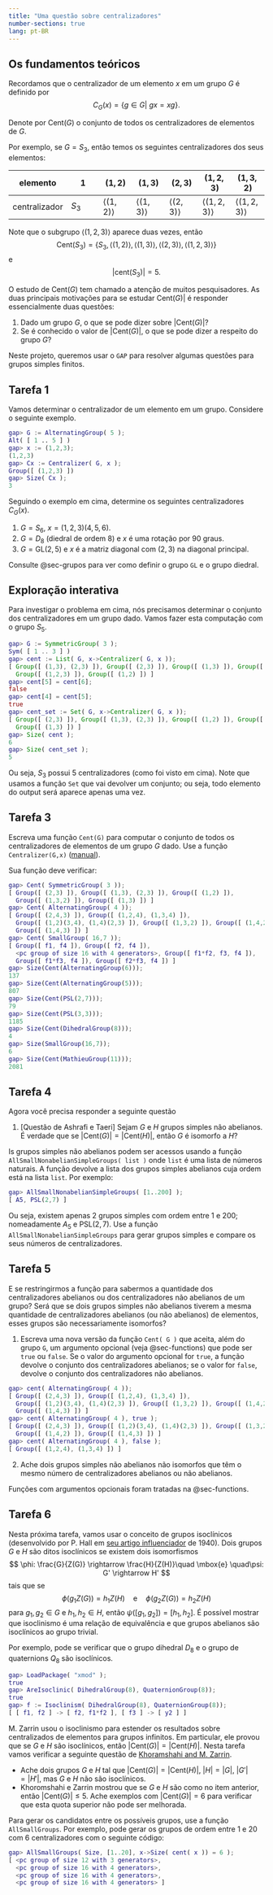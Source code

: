 ```yaml
---
title: "Uma questão sobre centralizadores"
number-sections: true
lang: pt-BR
---
```


## Os fundamentos teóricos

:::{.problem}
Recordamos que o centralizador de um elemento $x$ em um grupo $G$ é definido por 
$$
C_{G}(x) = \{g \in G | \ gx=xg \}.
$$

Denote por $\mbox{Cent}(G)$ o conjunto de todos os centralizadores de elementos de $G$. 

Por exemplo, se $G=S_3$, então temos os seguintes centralizadores dos seus elementos: 

| elemento      | 1     | $(1,2)$ | $(1,3)$ | $(2,3)$ | $(1,2,3)$ | $(1,3,2)$ | 
| ---           |---    | ---     | ---     | ---     | ---       | ---    | 
| centralizador | $S_3$ | $\left<(1,2)\right>$ | $\left<(1,3)\right>$ | $\left<(2,3)\right>$ | $\left<(1,2,3)\right>$ | $\left<(1,2,3)\right>$

Note que o subgrupo $\left<(1,2,3)\right>$ aparece duas vezes, então 
$$
\mbox{Cent}(S_3)=\{S_3,\left<(1,2)\right>, \left<(1,3)\right>, \left<(2,3)\right>, \left<(1,2,3)\right>\}
$$ 
e
$$
|\mbox{cent}(S_3)|=5.
$$

O estudo de $\mbox{Cent}(G)$ tem chamado a atenção de muitos pesquisadores. As duas principais motivações para se estudar $\mbox{Cent}(G)|$ é responder essencialmente duas questões:


1. Dado um grupo $G$, o que se pode dizer sobre $|\mbox{Cent}(G)|$?
2. Se é conhecido o valor de $|\mbox{Cent}(G)|$, o que se pode dizer a respeito do grupo $G$?
    

Neste projeto, queremos usar o `GAP` para resolver algumas questões para grupos simples finitos.
:::

<!--:::{.subexample}
Vamos calcular o conjunto de centralizadores do grupo simétrico $S_3$ e alternado $A_4$. 

```matlab
ap> s3 := SymmetricGroup( 3 );
Sym( [ 1 .. 3 ] )
gap> List( s3, x->Centralizer( s3, x ));         
[ Group([ (1,3), (2,3) ]), Group([ (2,3) ]), Group([ (1,3) ]), 
  Group([ (1,3,2) ]), Group([ (1,2,3) ]), Group([ (1,2) ]) ]
gap> Length( last );                              
6
gap> Set( s3, x->Centralizer( s3, x )); 
[ Group([ (2,3) ]), Group([ (1,3), (2,3) ]), Group([ (1,2) ]), 
  Group([ (1,3,2) ]), Group([ (1,3) ]) ]
gap> Length( last );
5
gap> a4 := AlternatingGroup( 4 );
Alt( [ 1 .. 4 ] )
gap> List( a4, x->Centralizer( a4, x ));
[ Group([ (1,2,4), (1,3,4) ]), Group([ (2,4,3) ]), Group([ (2,3,4) ]), 
  Group([ (1,4,3) ]), Group([ (1,2)(3,4), (1,4)(2,3) ]), Group([ (1,4,2) ]), 
  Group([ (1,3,4) ]), Group([ (1,3,2) ]), Group([ (1,2)(3,4), (1,3)(2,4) ]), 
  Group([ (1,2,4) ]), Group([ (1,3)(2,4), (1,2)(3,4) ]), Group([ (1,2,3) ]) ]
gap> Length( last );
12
gap> Set( a4, x->Centralizer( a4, x )); 
[ Group([ (2,4,3) ]), Group([ (1,2,4), (1,3,4) ]), 
  Group([ (1,2)(3,4), (1,4)(2,3) ]), Group([ (1,3,2) ]), Group([ (1,4,2) ]), 
  Group([ (1,4,3) ]) ]
gap> Length( last );
6
```
Obtivemos que $|\mbox{Cent}(S_3)=5|$ e $|\mbox{Cent}(A_4)|=6$. Note como usamos a função `Set` em vez da função `List` para obter cada centralizador apenas uma vez.
:::
-->

## Tarefa 1

:::{.subproblem}

Vamos determinar o centralizador de um elemento em um grupo. Considere o seguinte exemplo.

```matlab
gap> G := AlternatingGroup( 5 );
Alt( [ 1 .. 5 ] )
gap> x := (1,2,3);
(1,2,3)
gap> Cx := Centralizer( G, x );
Group([ (1,2,3) ])
gap> Size( Cx );
3
```

Seguindo o exemplo em cima, determine os seguintes centralizadores $C_G(x)$. 

1. $G=S_6$, $x=(1,2,3)(4,5,6)$. 
2. $G=D_8$ (diedral de ordem 8) e $x$ é uma rotação por $90$ graus.
3. $G=\mbox{GL}(2,5)$ e $x$ é a matriz diagonal com $(2,3)$ na diagonal principal.
:::

:::{.hint}
Consulte @sec-grupos para ver como definir o grupo `GL` e o grupo diedral.
:::

## Exploração interativa 

:::{.subexample}
Para investigar o problema em cima, nós precisamos determinar o conjunto dos centralizadores em um grupo dado. Vamos fazer esta computação com o grupo $S_5$. 

```gap
gap> G := SymmetricGroup( 3 );
Sym( [ 1 .. 3 ] )
gap> cent := List( G, x->Centralizer( G, x ));
[ Group([ (1,3), (2,3) ]), Group([ (2,3) ]), Group([ (1,3) ]), Group([ (1,3,2) ]), 
  Group([ (1,2,3) ]), Group([ (1,2) ]) ]
gap> cent[5] = cent[6];
false
gap> cent[4] = cent[5];
true
gap> cent_set := Set( G, x->Centralizer( G, x ));
[ Group([ (2,3) ]), Group([ (1,3), (2,3) ]), Group([ (1,2) ]), Group([ (1,3,2) ]), 
  Group([ (1,3) ]) ]
gap> Size( cent );
6
gap> Size( cent_set );
5
```
Ou seja, $S_3$ possui 5 centralizadores (como foi visto em cima). Note que usamos a função `Set` que vai devolver um conjunto; ou seja, todo elemento do output será aparece apenas uma vez.
:::

## Tarefa 3

:::{.subproblem}
Escreva uma função `Cent(G)` para computar o conjunto de todos os centralizadores de elementos de um grupo $G$ dado. Use a função `Centralizer(G,x)` ([manual](https://docs.gap-system.org/doc/ref/chap35.html#X7A2BF4527E08803C)). 



Sua função deve verificar:
```matlab
gap> Cent( SymmetricGroup( 3 ));                  
[ Group([ (2,3) ]), Group([ (1,3), (2,3) ]), Group([ (1,2) ]), 
  Group([ (1,3,2) ]), Group([ (1,3) ]) ]
gap> Cent( AlternatingGroup( 4 ));
[ Group([ (2,4,3) ]), Group([ (1,2,4), (1,3,4) ]), 
  Group([ (1,2)(3,4), (1,4)(2,3) ]), Group([ (1,3,2) ]), Group([ (1,4,2) ]), 
  Group([ (1,4,3) ]) ]
gap> Cent( SmallGroup( 16,7 ));   
[ Group([ f1, f4 ]), Group([ f2, f4 ]), 
  <pc group of size 16 with 4 generators>, Group([ f1*f2, f3, f4 ]), 
  Group([ f1*f3, f4 ]), Group([ f2*f3, f4 ]) ]
gap> Size(Cent(AlternatingGroup(6)));
137
gap> Size(Cent(AlternatingGroup(5)));
807
gap> Size(Cent(PSL(2,7)));
79
gap> Size(Cent(PSL(3,3)));
1185
gap> Size(Cent(DihedralGroup(8)));
4
gap> Size(SmallGroup(16,7));
6
gap> Size(Cent(MathieuGroup(11)));
2081
```
:::

<!--## Tarefa 4

:::{.subproblem}
A lista a seguir possui somente ordens de grupos simples não abelianos (com repetição):
```matlab
[60, 168, 360, 504, 660, 1092, 2448, 2520, 3420, 4080, 5616, 6048, 6072, 7800, 7920, 
 9828, 12180, 14880, 20160, 20160, 25308, 25920, 29120, 32736, 34440, 39732, 51888, 
 58800, 62400, 74412, 95040, 102660, 113460, 126000, 150348]
``` 

Explore a função `AllSmallNonabelianSimpleGroups([60..n])`, para $n$ no conjunto acima. Por exemplo:

```matlab
gap> AllSmallNonabelianSimpleGroups([60..20160]);
[ A5, PSL(2,7), A6, PSL(2,8), PSL(2,11), PSL(2,13), PSL(2,17), A7, PSL(2,19), PSL(2,16), PSL(3,3), PSU(3,3), PSL(2,23), PSL(2,25), M11, PSL(2,27), PSL(2,29), PSL(2,31), A8, PSL(3,4)]
```
:::
-->

## Tarefa 4

:::{.subproblem}
Agora você precisa responder a seguinte questão 

1. [Questão de Ashrafi e Taeri] Sejam $G$ e $H$ grupos simples não abelianos. É verdade que se $|\mbox{Cent}(G)| = |\mbox{Cent}(H)|$, então $G$ é isomorfo a $H$?
:::

:::{.hint}
Is grupos simples não abelianos podem ser acessos usando a função `AllSmallNonabelianSimpleGroups( list )` 
onde `list` é uma lista de números naturais. A função devolve a lista dos grupos simples abelianos cuja ordem está na lista `list`. Por exemplo:
```matlab
gap> AllSmallNonabelianSimpleGroups( [1..200] );
[ A5, PSL(2,7) ]
```
Ou seja, existem apenas $2$ grupos simples com ordem entre $1$ e $200$; nomeadamente $A_5$ e $\mbox{PSL}(2,7)$. Use a função  `AllSmallNonabelianSimpleGroups` para gerar grupos simples e compare os seus números de centralizadores. 
:::
<!--Compute $|Cent(PSL(2,23)|$ e $|Cent(A7)|$ e verifique se esses esses grupos são isomorfos.-->

## Tarefa 5

:::{.subproblem}
E se restringirmos a função para sabermos a quantidade dos centralizadores abelianos ou dos centralizadores não abelianos de um grupo? Será que se dois grupos simples não abelianos tiverem a mesma quantidade de centralizadores abelianos (ou não abelianos) de elementos, esses grupos são necessariamente isomorfos? 

1. Escreva uma nova versão da função `Cent( G )` que aceita, além do grupo `G`, um argumento opcional (veja @sec-functions) que pode ser `true` ou `false`. Se o valor do argumento opcional for `true`, a função devolve o conjunto dos centralizadores abelianos; se o valor for `false`, devolve o conjunto dos centralizadores não abelianos.
```matlab
gap> cent( AlternatingGroup( 4 ));
[ Group([ (2,4,3) ]), Group([ (1,2,4), (1,3,4) ]), 
  Group([ (1,2)(3,4), (1,4)(2,3) ]), Group([ (1,3,2) ]), Group([ (1,4,2) ]), 
  Group([ (1,4,3) ]) ]
gap> cent( AlternatingGroup( 4 ), true );
[ Group([ (2,4,3) ]), Group([ (1,2)(3,4), (1,4)(2,3) ]), Group([ (1,3,2) ]), 
  Group([ (1,4,2) ]), Group([ (1,4,3) ]) ]
gap> cent( AlternatingGroup( 4 ), false );
[ Group([ (1,2,4), (1,3,4) ]) ]
```
2. Ache dois grupos simples não abelianos não isomorfos que têm o mesmo número de centralizadores abelianos ou não abelianos.
:::

<!--
cent := function ( G, arg... )
    if Length( arg ) = 0 then
        return Set( G, function ( x )
                return Centralizer( G, x );
            end );
    fi;
    if arg[1] then
        return Filtered( Set( G, function ( x )
                  return Centralizer( G, x );
              end ), IsAbelian );
    else
        return Filtered( Set( G, function ( x )
                  return Centralizer( G, x );
              end ), function ( z )
                return not IsAbelian( z );
            end );
    fi;
    return;
end
-->

:::{.hint}
Funções com argumentos opcionais foram tratadas na @sec-functions. 
:::

## Tarefa 6

:::{.subproblem}
Nesta próxima tarefa, vamos usar o conceito de grupos isoclínicos (desenvolvido por P. Hall em [seu artigo influenciador](https://www.degruyter.com/document/doi/10.1515/crll.1940.182.130/pdf) de 1940). Dois grupos $G$ e $H$ são ditos isoclínicos se existem dois isomorfismos 
$$
\phi: \frac{G}{Z(G)} \rightarrow \frac{H}{Z(H)}\quad \mbox{e} \quad\psi: G' \rightarrow H'
$$ 
tais que se 
$$
\phi(g_1Z(G))=h_1Z(H)\quad\mbox{e} \quad\phi(g_2Z(G))=h_2Z(H)
$$
para $g_1,g_2 \in G$ e $h_1,h_2 \in H$, então $\psi([g_1,g_2])= [h_1,h_2]$. É possível mostrar que isoclinismo é uma relação de equivalência e que grupos abelianos são isoclínicos ao grupo trivial. 


Por exemplo, pode se verificar que o grupo dihedral $D_8$ e o grupo de quaternions $Q_8$ são isoclínicos.

```matlab
gap> LoadPackage( "xmod" );
true
gap> AreIsoclinic( DihedralGroup(8), QuaternionGroup(8));
true
gap> f := Isoclinism( DihedralGroup(8), QuaternionGroup(8));
[ [ f1, f2 ] -> [ f2, f1*f2 ], [ f3 ] -> [ y2 ] ]
```

M. Zarrin usou o isoclinismo para estender os resultados sobre centralizados de elementos para grupos infinitos. Em particular, ele provou que se $G$ e $H$ são isoclínicos, então $|\mbox{Cent}(G)| = |\mbox{Cent}(H)|$.
Nesta tarefa vamos verificar a seguinte questão de [Khoramshahi and M. Zarrin](https://www.worldscientific.com/doi/10.1142/S0219498821500122).

- Ache dois grupos $G$ e $H$ tal que $|\mbox{Cent}(G)|=|\mbox{Cent}(H)|$, $|H|=|G|$, $|G'|=|H'|$, mas  $G$ e $H$ não são isoclínicos.
- Khoromshahi e Zarrin mostrou que se $G$ e $H$ são como no item anterior, então   $|\mbox{Cent}(G)|\leq 5$. Ache exemplos com $|\mbox{Cent}(G)|=6$ para verificar que esta quota superior não pode ser melhorada.  
:::

:::{.hint}
Para gerar os candidatos entre os possíveis grupos, use a função `AllSmallGroups`. Por exemplo, pode gerar os grupos de ordem entre $1$ e $20$ com 6 centralizadores com o seguinte código:
```matlab
gap> AllSmallGroups( Size, [1..20], x->Size( cent( x )) = 6 );
[ <pc group of size 12 with 3 generators>, 
  <pc group of size 16 with 4 generators>, 
  <pc group of size 16 with 4 generators>, 
  <pc group of size 16 with 4 generators> ]
```
:::


<!--

gap> f:=function(g)                               
> local x;                                     
> return Set(List(g,x->Centralizer(g,x))); end;
function( g ) ... end
gap> f(SymmetricGroup(3));
[ Group([ (2,3) ]), Group([ (1,3), (2,3) ]), Group([ (1,2) ]), Group([ (1,3,2) ]), Group([ (1,3) ]) ]
gap> Size(last);
5
-->